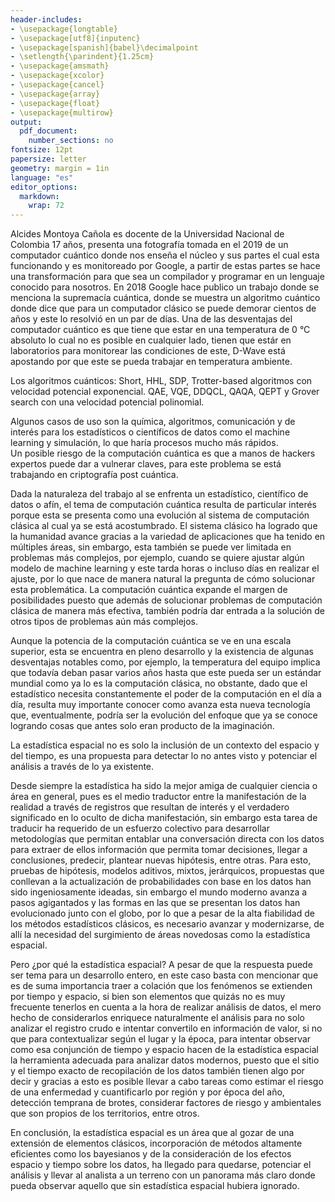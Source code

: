```yaml
---
header-includes:
- \usepackage{longtable}
- \usepackage[utf8]{inputenc}
- \usepackage[spanish]{babel}\decimalpoint
- \setlength{\parindent}{1.25cm}
- \usepackage{amsmath}
- \usepackage{xcolor}
- \usepackage{cancel}
- \usepackage{array}
- \usepackage{float}
- \usepackage{multirow}
output:
  pdf_document: 
    number_sections: no
fontsize: 12pt
papersize: letter
geometry: margin = 1in
language: "es"
editor_options: 
  markdown: 
    wrap: 72
---
```

```{=tex}
\input{titlepage}
\newpage
\thispagestyle{empty}
\tableofcontents
\newpage
```

```{=tex}
\pagestyle{myheadings}
\setcounter{page}{3}
```

\section{Capitulo I: Computación cuántica, una evolución inminente}

Alcides Montoya Cañola es docente de la Universidad Nacional de Colombia 17
años, presenta una fotografía tomada en el 2019 de un computador cuántico
donde nos enseña el núcleo y sus partes el cual esta funcionando y es monitoreado por Google, a partir de estas partes se hace una transformación para que sea un compilador y programar en un lenguaje conocido para nosotros. En 2018 Google hace publico un trabajo donde se menciona la supremacía cuántica, donde se muestra un algoritmo cuántico donde dice que para un computador clásico se puede demorar cientos de años y este lo resolvió en un par de días. Una de las desventajas del computador cuántico es que tiene que estar en una temperatura de 0 °C absoluto lo cual no es posible en cualquier lado, tienen que estár en laboratorios para monitorear las condiciones de este, D-Wave está apostando por que este se pueda trabajar en temperatura ambiente. 

Los algoritmos cuánticos:  Short, HHL, SDP, Trotter-based algoritmos con velocidad potencial exponencial. QAE, VQE, DDQCL, QAQA, QEPT y Grover search con una velocidad potencial polinomial.

Algunos casos de uso son la química, algoritmos, comunicación y de interés para los estadísticos o científicos de datos como el machine learning y simulación, lo que haría procesos mucho más rápidos.  
Un posible riesgo de la computación cuántica es que a manos de hackers expertos puede dar a vulnerar claves, para este problema se está trabajando en criptografía post cuántica.

Dada la naturaleza del trabajo al se enfrenta un estadístico, científico de datos o afín, el tema de computación cuántica resulta de particular interés porque esta se presenta como una evolución al sistema de computación clásica al cual ya se está acostumbrado. El sistema clásico ha logrado que la humanidad avance gracias a la variedad de aplicaciones que ha tenido en múltiples áreas, sin embargo, esta también se puede ver limitada en problemas más complejos, por ejemplo, cuando se quiere ajustar algún modelo de machine learning y este tarda horas o incluso días en realizar el ajuste, por lo que nace de manera natural la pregunta de cómo solucionar esta problemática. La computación cuántica expande el margen de posibilidades puesto que además de solucionar problemas de computación clásica de manera más efectiva, también podría dar entrada a la solución de otros tipos de problemas aún más complejos. 

Aunque la potencia de la computación cuántica se ve en una escala superior, esta se encuentra en pleno desarrollo y la existencia de algunas desventajas notables como, por ejemplo, la temperatura del equipo implica que todavía deban pasar varios años hasta que este pueda ser un estándar mundial como ya lo es la computación clásica, no obstante, dado que el estadístico necesita constantemente el poder de la computación en el día a día, resulta muy importante conocer como avanza esta nueva tecnología que, eventualmente, podría ser la evolución del enfoque que ya se conoce logrando cosas que antes solo eran producto de la imaginación.


\section{Capítulo II: la estadística espacial llegó para quedarse}

La estadística espacial no es solo la inclusión de un contexto del espacio y del tiempo, es una propuesta para detectar lo no antes visto y potenciar el análisis a través de lo ya existente.

Desde siempre la estadística ha sido la mejor amiga de cualquier ciencia o área en general, pues es el medio traductor entre la manifestación de la realidad a través de registros que resultan de interés y el verdadero significado en lo oculto de dicha manifestación, sin embargo esta tarea de traducir ha requerido de un esfuerzo colectivo para desarrollar metodologías que permitan entablar una conversación directa con los datos para extraer de ellos información que permita tomar decisiones, llegar a conclusiones, predecir, plantear nuevas hipótesis, entre otras. Para esto, pruebas de hipótesis, modelos aditivos, mixtos, jerárquicos, propuestas que conllevan a la actualización de probabilidades con base en los datos han sido ingeniosamente ideadas, sin embargo el mundo moderno avanza a pasos agigantados y las formas en las que se presentan los datos han evolucionado junto con el globo, por lo que a pesar de la alta fiabilidad de los métodos estadísticos clásicos, es necesario avanzar y modernizarse, de allí la necesidad del surgimiento de áreas novedosas como la estadística espacial.

Pero ¿por qué la estadística espacial? A pesar de que la respuesta puede ser tema para un desarrollo entero, en este caso basta con mencionar que es de suma importancia traer a colación que los fenómenos se extienden por tiempo y espacio, si bien son elementos que quizás no es muy frecuente tenerlos en cuenta a la hora de realizar análisis de datos, el mero hecho de considerarlos enriquece naturalmente el análisis para no solo analizar el registro crudo e intentar convertilo en información de valor, si no que para contextualizar según el lugar y la época, para intentar observar como esa conjunción de tiempo y espacio hacen de la estadística espacial la herramienta adecuada para analizar datos modernos, puesto que el sitio y el tiempo exacto de recopilación de los datos también tienen algo por decir y gracias a esto es posible llevar a cabo tareas como estimar el riesgo de una enfermedad y cuantificarlo por región y por época del año, detección temprana de brotes, considerar factores de riesgo y ambientales que son propios de los territorios, entre otros.

En conclusión, la estadística espacial es un área que al gozar de una extensión de elementos clásicos, incorporación de métodos altamente eficientes como los bayesianos y de la consideración de los efectos espacio y tiempo sobre los datos, ha llegado para quedarse, potenciar el análisis y llevar al analista a un terreno con un panorama más claro donde pueda observar aquello que sin estadística espacial hubiera ignorado.
